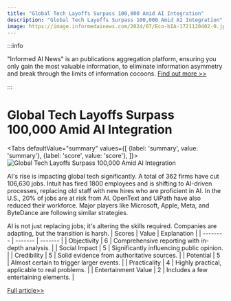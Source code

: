 ```yaml
---
title: "Global Tech Layoffs Surpass 100,000 Amid AI Integration"
description: "Global Tech Layoffs Surpass 100,000 Amid AI Integration"
image: https://image.informedainews.com/2024/07/Eco-bIA-1721120402-0.jpg
---
```



:::info

"Informed AI News" is an publications aggregation platform, ensuring you only gain the most valuable information, to eliminate information asymmetry and break through the limits of information cocoons.  [Find out more >>](/)

:::

# Global Tech Layoffs Surpass 100,000 Amid AI Integration


<Tabs
	defaultValue="summary"
	values={[
	{label: 'summary', value: 'summary'},
	{label: 'score', value: 'score'},
]}>
<TabItem value="summary">
<img
  src="https://image.informedainews.com/2024/07/Eco-bIA-1721120402-0.jpg"
  alt="Global Tech Layoffs Surpass 100,000 Amid AI Integration"
/>



AI's rise is impacting global tech significantly. A total of 362 firms have cut 106,630 jobs. Intuit has fired 1800 employees and is shifting to AI-driven processes, replacing old staff with new hires who are proficient in AI. In the U.S., 20% of jobs are at risk from AI. OpenText and UiPath have also reduced their workforce. Major players like Microsoft, Apple, Meta, and ByteDance are following similar strategies.

AI is not just replacing jobs; it's altering the skills required. Companies are adapting, but the transition is harsh.
</TabItem>
<TabItem value="score">
	| Scores     | Value   | Explanation |
	| -------- | ------- | ------- |
	| Objectivity  | 6    | Comprehensive reporting with in-depth analysis.    |
	| Social Impact | 5     | Significantly influencing public opinion.    |
	| Credibility    | 5    | Solid evidence from authoritative sources.    |
	| Potential    | 5    | Almost certain to trigger larger events.    |
	| Practicality    | 4    | Highly practical, applicable to real problems.    |
	| Entertainment Value    | 2    | Includes a few entertaining elements.    |
</TabItem>
</Tabs>

[Full article>>](https://www.cnbeta.com.tw/articles/tech/1438310.htm)
